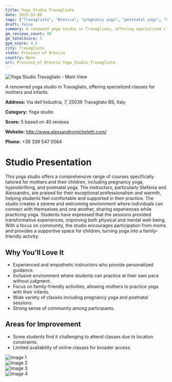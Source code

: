 ```yaml
---
title: Yoga Studio Travagliato
date: 2025-03-08
tags: ["Travagliato", "Brescia", "pregnancy yoga", "postnatal yoga", "hormonal yoga", "family-friendly", "community-oriented", "Travagliato"]  
draft: false
summary: A renowned yoga studio in Travagliato, offering specialized classes for mothers and infants.
gm_reviews_count: 40
gm_totalScore: 5
gym_score: 4.5
city: Travagliato
state: Province of Brescia
country: None
url: Province_of_Brescia_Yoga_Studio_Travagliato
---
```


<div className="aspect-[16/9] relative my-8">
  <img 
    src="https://lh5.googleusercontent.com/p/AF1QipMu1orXxX1eGwM4RMjdS6CDzH8Fc7mLkHcEsCJ8=w1920-h1080-k-no"
    alt="Yoga Studio Travagliato - Main View"
    className="object-cover absolute inset-0 w-full h-full rounded-lg"
  />
</div>

A renowned yoga studio in Travagliato, offering specialized classes for mothers and infants.

**Address:** Via dell'Industria, 7, 25039 Travagliato BS, Italy

**Category:** Yoga studio

**Score:** 5 based on 40 reviews

**Website:** http://www.alessandromicheletti.com/

**Phone:** +39 339 547 0564

# Studio Presentation

This yoga studio offers a comprehensive range of courses specifically tailored for mothers and their children, including pregnancy yoga, hypnobirthing, and postnatal yoga. The instructors, particularly Stefania and Alessandro, are praised for their exceptional professionalism and warmth, helping students feel comfortable and supported in their practice. The studio creates a serene and welcoming environment where individuals can connect with themselves and one another, sharing experiences while practicing yoga. Students have expressed that the sessions provided transformative experiences, improving both physical and mental well-being. With a focus on community, the studio encourages participation from moms and provides a supportive space for children, turning yoga into a family-friendly activity.

## Why You'll Love It

- Experienced and empathetic instructors who provide personalized guidance.
- Inclusive environment where students can practice at their own pace without judgment.
- Focus on family-friendly activities, allowing mothers to practice yoga with their infants.
- Wide variety of classes including pregnancy yoga and postnatal sessions.
- Strong sense of community among participants.

## Areas for Improvement

- Some students find it challenging to attend classes due to location constraints.
- Limited availability of online classes for broader access.

<div className="grid grid-cols-1 xl:grid-cols-2 gap-4 my-8">
<div className="aspect-[4/3] relative"><img src="https://lh3.googleusercontent.com/p/AF1QipMz6EKujYQgNQ-iona7KTa164vGk5O8wZ1MUD8_=w1920-h1080-k-no" alt="Image 1" className="object-cover absolute inset-0 w-full h-full rounded-lg" /></div>
<div className="aspect-[4/3] relative"><img src="https://lh5.googleusercontent.com/p/AF1QipNOBa9pJcChYqqZ7RMs7zuIZnsBA4p-zr-4hFNJ=w1920-h1080-k-no" alt="Image 2" className="object-cover absolute inset-0 w-full h-full rounded-lg" /></div>
<div className="aspect-[4/3] relative"><img src="https://lh5.googleusercontent.com/p/AF1QipNZ4WvorzdWqc47d0bceul351UWVWhJhjt_86DG=w1920-h1080-k-no" alt="Image 3" className="object-cover absolute inset-0 w-full h-full rounded-lg" /></div>
<div className="aspect-[4/3] relative"><img src="https://lh5.googleusercontent.com/p/AF1QipPoNQBSl7d-6VuMulQRxnXpuUcd4-tHKY5N175j=w1920-h1080-k-no" alt="Image 4" className="object-cover absolute inset-0 w-full h-full rounded-lg" /></div>
</div>